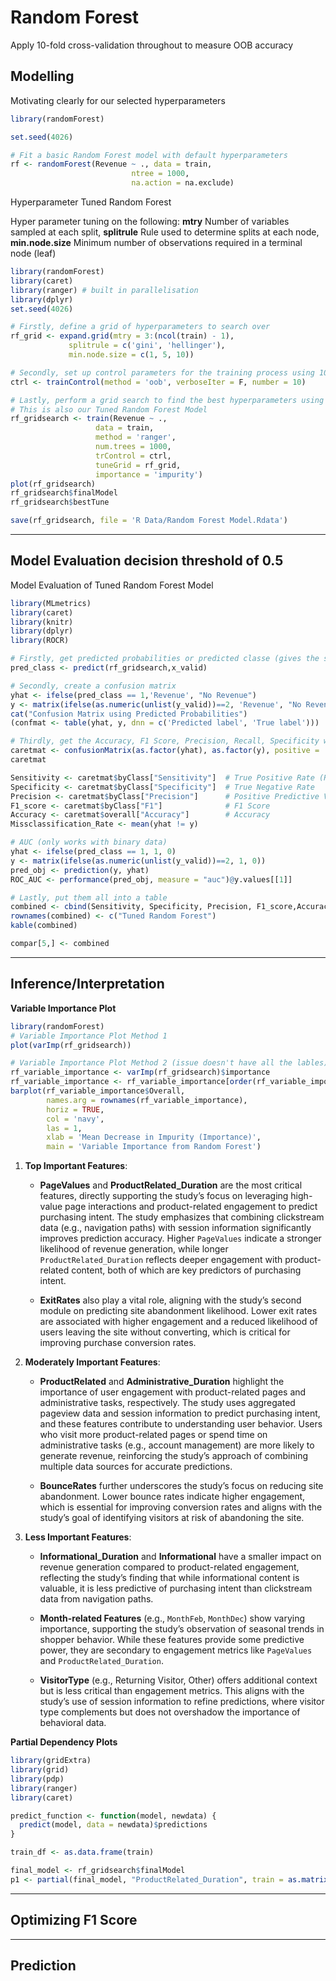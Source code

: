 # Random Forest

Apply 10-fold cross-validation throughout to measure OOB accuracy

## Modelling

Motivating clearly for our selected hyperparameters

```r
library(randomForest)

set.seed(4026)

# Fit a basic Random Forest model with default hyperparameters
rf <- randomForest(Revenue ~ ., data = train,
                           ntree = 1000,
                           na.action = na.exclude)
```

Hyperparameter Tuned Random Forest

Hyper parameter tuning on the following: **mtry** Number of variables sampled at each split, **splitrule** Rule used to determine splits at each node, **min.node.size** Minimum number of observations required in a terminal node (leaf)

```r
library(randomForest)
library(caret)
library(ranger) # built in parallelisation 
library(dplyr)
set.seed(4026)

# Firstly, define a grid of hyperparameters to search over
rf_grid <- expand.grid(mtry = 3:(ncol(train) - 1),
             splitrule = c('gini', 'hellinger'),
             min.node.size = c(1, 5, 10))

# Secondly, set up control parameters for the training process using 10 fold CV and OOB
ctrl <- trainControl(method = 'oob', verboseIter = F, number = 10)

# Lastly, perform a grid search to find the best hyperparameters using the ranger package
# This is also our Tuned Random Forest Model
rf_gridsearch <- train(Revenue ~ .,
                   data = train,
                   method = 'ranger',
                   num.trees = 1000,
                   trControl = ctrl,
                   tuneGrid = rf_grid,
                   importance = 'impurity')
plot(rf_gridsearch)
rf_gridsearch$finalModel
rf_gridsearch$bestTune

save(rf_gridsearch, file = 'R Data/Random Forest Model.Rdata')
```


------------------------------------------------------------------------

\newpage

## Model Evaluation decision threshold of 0.5

Model Evaluation of Tuned Random Forest Model

```r
library(MLmetrics)
library(caret)
library(knitr)
library(dplyr)
library(ROCR)

# Firstly, get predicted probabilities or predicted classe (gives the same conclusions) from the model
pred_class <- predict(rf_gridsearch,x_valid)

# Secondly, create a confusion matrix
yhat <- ifelse(pred_class == 1,'Revenue', "No Revenue")
y <- matrix(ifelse(as.numeric(unlist(y_valid))==2, 'Revenue', "No Revenue"))
cat("Confusion Matrix using Predicted Probabilities")
(confmat <- table(yhat, y, dnn = c('Predicted label', 'True label')))

# Thirdly, get the Accuracy, F1 Score, Precision, Recall, Specificity which we can calculate from the confusion matrix .... or us the caret package 
caretmat <- confusionMatrix(as.factor(yhat), as.factor(y), positive = 'Revenue')
caretmat 

Sensitivity <- caretmat$byClass["Sensitivity"]  # True Positive Rate (Recall)
Specificity <- caretmat$byClass["Specificity"]  # True Negative Rate
Precision <- caretmat$byClass["Precision"]      # Positive Predictive Value
F1_score <- caretmat$byClass["F1"]              # F1 Score
Accuracy <- caretmat$overall["Accuracy"]        # Accuracy
Missclassification_Rate <- mean(yhat != y)

# AUC (only works with binary data)
yhat <- ifelse(pred_class == 1, 1, 0)
y <- matrix(ifelse(as.numeric(unlist(y_valid))==2, 1, 0))
pred_obj <- prediction(y, yhat)
ROC_AUC <- performance(pred_obj, measure = "auc")@y.values[[1]]

# Lastly, put them all into a table
combined <- cbind(Sensitivity, Specificity, Precision, F1_score,Accuracy, Missclassification_Rate, ROC_AUC)
rownames(combined) <- c("Tuned Random Forest")
kable(combined)

compar[5,] <- combined
```

------------------------------------------------------------------------

\newpage

## Inference/Interpretation

**Variable Importance Plot**

```r
library(randomForest)
# Variable Importance Plot Method 1
plot(varImp(rf_gridsearch))

# Variable Importance Plot Method 2 (issue doesn't have all the lables)
rf_variable_importance <- varImp(rf_gridsearch)$importance
rf_variable_importance <- rf_variable_importance[order(rf_variable_importance$Overall, decreasing = FALSE), , drop = FALSE]
barplot(rf_variable_importance$Overall, 
        names.arg = rownames(rf_variable_importance), 
        horiz = TRUE, 
        col = 'navy', 
        las = 1, 
        xlab = 'Mean Decrease in Impurity (Importance)', 
        main = 'Variable Importance from Random Forest')
```

1.  **Top Important Features**:

    -   **PageValues** and **ProductRelated_Duration** are the most critical features, directly supporting the study's focus on leveraging high-value page interactions and product-related engagement to predict purchasing intent. The study emphasizes that combining clickstream data (e.g., navigation paths) with session information significantly improves prediction accuracy. Higher `PageValues` indicate a stronger likelihood of revenue generation, while longer `ProductRelated_Duration` reflects deeper engagement with product-related content, both of which are key predictors of purchasing intent.

    -   **ExitRates** also play a vital role, aligning with the study's second module on predicting site abandonment likelihood. Lower exit rates are associated with higher engagement and a reduced likelihood of users leaving the site without converting, which is critical for improving purchase conversion rates.

2.  **Moderately Important Features**:

    -   **ProductRelated** and **Administrative_Duration** highlight the importance of user engagement with product-related pages and administrative tasks, respectively. The study uses aggregated pageview data and session information to predict purchasing intent, and these features contribute to understanding user behavior. Users who visit more product-related pages or spend time on administrative tasks (e.g., account management) are more likely to generate revenue, reinforcing the study's approach of combining multiple data sources for accurate predictions.

    -   **BounceRates** further underscores the study's focus on reducing site abandonment. Lower bounce rates indicate higher engagement, which is essential for improving conversion rates and aligns with the study's goal of identifying visitors at risk of abandoning the site.

3.  **Less Important Features**:

    -   **Informational_Duration** and **Informational** have a smaller impact on revenue generation compared to product-related engagement, reflecting the study's finding that while informational content is valuable, it is less predictive of purchasing intent than clickstream data from navigation paths.

    -   **Month-related Features** (e.g., `MonthFeb`, `MonthDec`) show varying importance, supporting the study's observation of seasonal trends in shopper behavior. While these features provide some predictive power, they are secondary to engagement metrics like `PageValues` and `ProductRelated_Duration`.

    -   **VisitorType** (e.g., Returning Visitor, Other) offers additional context but is less critical than engagement metrics. This aligns with the study's use of session information to refine predictions, where visitor type complements but does not overshadow the importance of behavioral data.

**Partial Dependency Plots**

```r
library(gridExtra)
library(grid)
library(pdp)
library(ranger)
library(caret)

predict_function <- function(model, newdata) {
  predict(model, data = newdata)$predictions
}

train_df <- as.data.frame(train)

final_model <- rf_gridsearch$finalModel
p1 <- partial(final_model, "ProductRelated_Duration", train = as.matrix(x_train))

```

------------------------------------------------------------------------

\newpage

## Optimizing F1 Score

------------------------------------------------------------------------

\newpage

## Prediction
```r

```